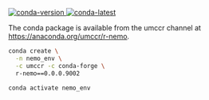 [![conda-version] ![conda-latest]](https://anaconda.org/umccr/r-nemo)

[conda-version]: <https://anaconda.org/umccr/r-nemo/badges/version.svg> "Conda package version"
[conda-latest]: <https://anaconda.org/umccr/r-nemo/badges/latest_release_date.svg> "Conda package latest release date"

The conda package is available from the umccr channel at
<https://anaconda.org/umccr/r-nemo>.

```bash
conda create \
  -n nemo_env \
  -c umccr -c conda-forge \
  r-nemo==0.0.0.9002

conda activate nemo_env
```
